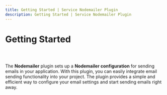 ```yaml
---
title: Getting Started | Service Nodemailer Plugin
description: Getting Started | Service Nodemailer Plugin
---
```



<Meta title="Service Nodemailer Plugin/Getting Started" />

# Getting Started

##

<br />

The **Nodemailer** plugin sets up a **Nodemailer configuration** for sending emails in your application. With this plugin, you can easily integrate email sending functionality into your project. The plugin provides a simple and efficient way to configure your email settings and start sending emails right away.